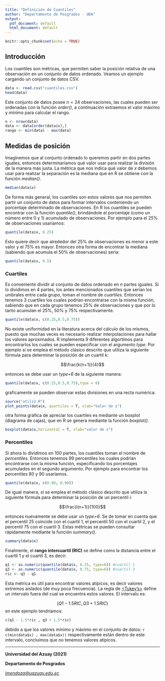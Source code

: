 ```yaml
---
title: "Definición de Cuantiles"
author: "Departamento de Posgrados - UDA"
output:
  pdf_document: default
  html_document: default
---
```


```r
knitr::opts_chunk$set(echo = TRUE)
```

## Introducción

Los cuantiles son métricas, que permiten saber la posición relativa de una observación en un conjunto de datos ordenado. Veamos un ejemplo cargando un conjunto de datos CSV.

```r
data <- read.csv("cuantiles.csv")
head(data)
```

Este conjunto de datos posee $n=24$ observaciones, las cuales pueden ser ordenadas con la función *order()*, a continuación extraemos el valor máximo y mínimo para calcular el rango.

```r
n <- nrow(data)
data <- data[order(data$x),]
rango <- min(data) - max(data)
```

## Medidas de posición

Imaginemos que al conjunto ordenado lo queremos partir en dos partes iguales, entonces determinaríamos qué valor usar para realizar la división de la manera más justa. La métrica que nos indica qué valor de *x* debemos usar para realizar la separación es la mediana que en R se obtiene con la función *median()*.

```r
median(data$x)
```

De forma más general, los cuantiles son estos valores que nos permiten partir un conjunto de datos para formar intervalos conteniendo un porcentaje determinado de observaciones. En R los cuantiles se pueden encontrar con la función *quantile()*, brindándole el porcentaje (como un número entre 0 y 1) acumulado de observaciones. Por ejemplo para el 25% de observaciones usaríamos:

```r
quantile(data$x, 0.25)
```

Esto quiere decir que alrededor del 25% de observaciones es menor a este valor y el 75% es mayor. Entonces otra forma de encontrar la mediana (sabiendo que acumula el 50% de observaciones) sería:

```r
quantile(data$x, 0.5)
```
### Cuartiles

Es conveniente dividir al conjunto de datos ordenado en *n* partes iguales. Si lo dividimos en 4 partes, los antes mencionados cuantiles que serían los umbrales entre cada grupo, toman el nombre de *cuartiles*. Entonces tenemos 3 cuartiles los cuales podrían encontrarse con la misma función, sabiendo que en cada grupo tenemos 25% de observaciones y que por lo tanto acumulan el 25%, 50% y 75% respectivamente.


```r
quantile(data$x, c(0.25,0.5,0.75))
```
No existe uniformidad en la literatura acerca del cálculo de los mismos, puesto que muchas veces es necesario realizar interpolaciones para hallar los valores aproximados. R implementa 9 diferentes algortimos para encontrarlos los cuales se pueden especificar con el argumento *type*. Por ejemplo si se emplea el método clásico descrito [<aquí>](https://www.universoformulas.com/estadistica/descriptiva/cuartiles) que utiliza la siguiente fórmula para determinar la posición de un cuartil *k*:

$$\frac{k(n+1)}{4}$$

entonces se debe usar un *type=6* de la siguiente manera:


```r
quantile(data$x, c(0.25,0.5,0.75),type = 6)
```
graficamente se pueden observar estas divisiones en una recta numérica:

```r
source("utils2.R")
plot_points(data$x, quartiles = T, xlab="Valor de x")
```

otra forma gráfica de apreciar los cuartiles es mediante un boxplot (diagrama de cajas), que en R se genera mediante la función *boxplot()*.

```r
boxplot(data$x,horizontal = T, xlab="valor de x")
```

### Percentiles

Si ahora lo dividimos en 100 partes, los cuantiles toman el nombre de *percentiles*. Entonces tenemos 99 percentiles los cuales podrían encontrarse con la misma función, especificando los porcentajes acumulados en el segundo argumento. Por ejemplo para encontrar los percentiles 80 y 90 usaríamos.


```r
quantile(data$x, c(0.80, 0.90))
```

De igual manera, si se emplea el método clásico descrito [<aquí>](https://www.universoformulas.com/estadistica/descriptiva/percentiles) que utiliza la siguiente fórmula para determinar la posición de un percentil *i*:

$$\frac{i(n+1)}{100}$$

entonces nuevamente se debe usar un *type=6*. Se de tomar en cuenta que el percentil 25 coincide con el cuartil 1, el percentil 50 con el cuartil 2, y el percentil 75 con el cuartil 3. Estas métricas se pueden consultar rápidamente mediante la función *summary()*.

```r
summary(data$x)
```

Finalmente, el **rango intercuartil (RIC)** se define como la distancia entre el cuartil 1 y el cuartil 3, es decir:

```r
q1 <- as.numeric(quantile(data$x, 0.25, type=6)) #cuartil 1
q3 <- as.numeric(quantile(data$x, 0.75, type=6)) #cuartil 3
ric <- q3 - q1
```

Esta métrica es útil para encontrar valores atípicos, es decir valores extremos aislados (de muy poca frecuencia). La regla de [<Tukey's>](https://archive.org/details/exploratorydataa00tuke_0) define un intervalo fuera del cual se encuentra estos valores. El intervalo es:

$$(Q1 - 1.5RIC , Q3 + 1.5RIC)$$
en este ejemplo tendríamos:

```r
c(q1 - 1.5*ric , q3 + 1.5*ric)
```
debido a que los valores mínimo y máximo en el conjunto de datos: `r c(min(data$x) , max(data$x))` respectivamente están dentro de este intervalo, concluimos que no tenemos valores atípicos.

---

**Universidad del Azuay (2021)**

**Departamento de Posgrados**

*[imendoza@uazuay.edu.ec](imendoza@uazuay.edu.ec)*
